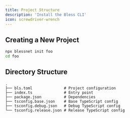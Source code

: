 ```yaml
---
title: Project Structure
description: 'Install the Bless CLI'
icon: screwdriver-wrench
---
```


## Creating a New Project

```bash
npx blessnet init foo
cd foo
```

## Directory Structure

```text
.
├── bls.toml              # Project configuration
├── index.ts              # Entry point
├── package.json          # Dependencies
├── tsconfig.base.json    # Base TypeScript config
├── tsconfig.debug.json   # Debug TypeScript config
└── tsconfig.release.json # Release TypeScript config
```
